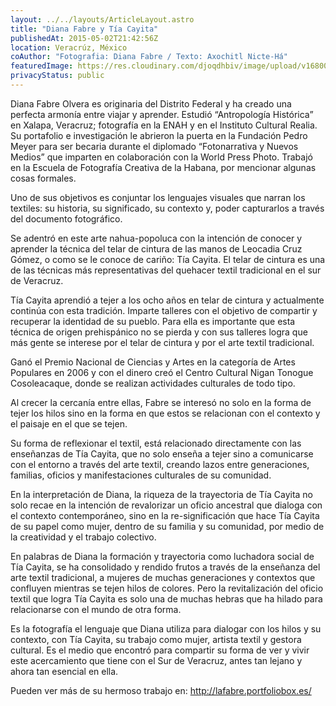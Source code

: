 ```yaml
---
layout: ../../layouts/ArticleLayout.astro
title: "Diana Fabre y Tía Cayita"
publishedAt: 2015-05-02T21:42:56Z
location: Veracrúz, México
coAuthor: "Fotografia: Diana Fabre / Texto: Axochitl Nicte-Há"
featuredImage: https://res.cloudinary.com/djoqdhbiv/image/upload/v1680047806/web/Perfiles/diana/diana-fabre_kajp7c.jpg
privacyStatus: public
---
```





Diana Fabre Olvera es originaria del Distrito Federal y ha creado una perfecta armonía entre viajar y aprender. Estudió “Antropología Histórica” en Xalapa, Veracruz; fotografía en la ENAH y en el Instituto Cultural Realia. Su portafolio e investigación le abrieron la puerta en la Fundación Pedro Meyer para ser becaria durante el diplomado “Fotonarrativa y Nuevos Medios” que imparten en colaboración con la World Press Photo. Trabajó en la Escuela de Fotografía Creativa de la Habana, por mencionar algunas cosas formales.

Uno de sus objetivos es conjuntar los lenguajes visuales que narran los textiles: su historia, su significado, su contexto y, poder capturarlos a través del documento fotográfico.

Se adentró en este arte nahua-popoluca con la intención de conocer y aprender la técnica del telar de cintura de las manos de Leocadia Cruz Gómez, o como se le conoce de cariño: Tía Cayita. El telar de cintura es una de las técnicas más representativas del quehacer textil tradicional en el sur de Veracruz.


Tía Cayita aprendió a tejer a los ocho años en telar de cintura y actualmente continúa con esta tradición. Imparte talleres con el objetivo de compartir y recuperar la identidad de su pueblo. Para ella es importante que esta técnica de origen prehispánico no se pierda y con sus talleres logra que más gente se interese por el telar de cintura y por el arte textil tradicional.

Ganó el Premio Nacional de Ciencias y Artes en la categoría de Artes Populares en 2006 y con el dinero creó el Centro Cultural Nigan Tonogue Cosoleacaque, donde se realizan actividades culturales de todo tipo.

Al crecer la cercanía entre ellas, Fabre se interesó no solo en la forma de tejer los hilos sino en la forma en que estos se relacionan con el contexto y el paisaje en el que se tejen.


Su forma de reflexionar el textil, está relacionado directamente con las enseñanzas de Tía Cayita, que no solo enseña a tejer sino a comunicarse con el entorno a través del arte textil, creando lazos entre generaciones, familias, oficios y manifestaciones culturales de su comunidad.

En la interpretación de Diana, la riqueza de la trayectoria de Tía Cayita no solo recae en la intención de revalorizar un oficio ancestral que dialoga con el contexto contemporáneo, sino en la re-significación que hace Tía Cayita de su papel como mujer, dentro de su familia y su comunidad, por medio de la creatividad y el trabajo colectivo.


En palabras de Diana la formación y trayectoria como luchadora social de Tía Cayita, se ha consolidado y rendido frutos a través de la enseñanza del arte textil tradicional, a mujeres de muchas generaciones y contextos que confluyen mientras se tejen hilos de colores. Pero la revitalización del oficio textil que logra Tía Cayita es solo una de muchas hebras que ha hilado para relacionarse con el mundo de otra forma.

Es la fotografía el lenguaje que Diana utiliza para dialogar con los hilos y su contexto, con Tía Cayita, su trabajo como mujer, artista textil y gestora cultural. Es el medio que encontró para compartir su forma de ver y vivir este acercamiento que tiene con el Sur de Veracruz, antes tan lejano y ahora tan esencial en ella.

Pueden ver más de su hermoso trabajo en: http://lafabre.portfoliobox.es/